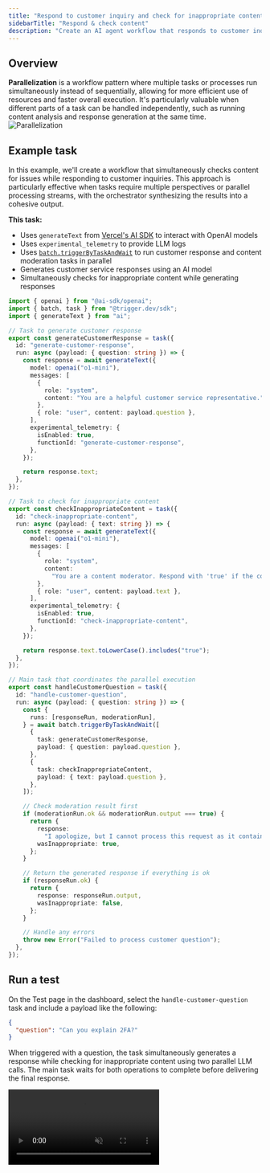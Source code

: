 ```yaml
---
title: "Respond to customer inquiry and check for inappropriate content"
sidebarTitle: "Respond & check content"
description: "Create an AI agent workflow that responds to customer inquiries while checking if their text is inappropriate"
---
```


## Overview

**Parallelization** is a workflow pattern where multiple tasks or processes run simultaneously instead of sequentially, allowing for more efficient use of resources and faster overall execution. It's particularly valuable when different parts of a task can be handled independently, such as running content analysis and response generation at the same time.
![Parallelization](/guides/ai-agents/parallelization.png)

## Example task

In this example, we'll create a workflow that simultaneously checks content for issues while responding to customer inquiries. This approach is particularly effective when tasks require multiple perspectives or parallel processing streams, with the orchestrator synthesizing the results into a cohesive output.

**This task:**

- Uses `generateText` from [Vercel's AI SDK](https://sdk.vercel.ai/docs/introduction) to interact with OpenAI models
- Uses `experimental_telemetry` to provide LLM logs
- Uses [`batch.triggerByTaskAndWait`](/triggering#batch-triggerbytaskandwait) to run customer response and content moderation tasks in parallel
- Generates customer service responses using an AI model
- Simultaneously checks for inappropriate content while generating responses

```typescript
import { openai } from "@ai-sdk/openai";
import { batch, task } from "@trigger.dev/sdk";
import { generateText } from "ai";

// Task to generate customer response
export const generateCustomerResponse = task({
  id: "generate-customer-response",
  run: async (payload: { question: string }) => {
    const response = await generateText({
      model: openai("o1-mini"),
      messages: [
        {
          role: "system",
          content: "You are a helpful customer service representative.",
        },
        { role: "user", content: payload.question },
      ],
      experimental_telemetry: {
        isEnabled: true,
        functionId: "generate-customer-response",
      },
    });

    return response.text;
  },
});

// Task to check for inappropriate content
export const checkInappropriateContent = task({
  id: "check-inappropriate-content",
  run: async (payload: { text: string }) => {
    const response = await generateText({
      model: openai("o1-mini"),
      messages: [
        {
          role: "system",
          content:
            "You are a content moderator. Respond with 'true' if the content is inappropriate or contains harmful, threatening, offensive, or explicit content, 'false' otherwise.",
        },
        { role: "user", content: payload.text },
      ],
      experimental_telemetry: {
        isEnabled: true,
        functionId: "check-inappropriate-content",
      },
    });

    return response.text.toLowerCase().includes("true");
  },
});

// Main task that coordinates the parallel execution
export const handleCustomerQuestion = task({
  id: "handle-customer-question",
  run: async (payload: { question: string }) => {
    const {
      runs: [responseRun, moderationRun],
    } = await batch.triggerByTaskAndWait([
      {
        task: generateCustomerResponse,
        payload: { question: payload.question },
      },
      {
        task: checkInappropriateContent,
        payload: { text: payload.question },
      },
    ]);

    // Check moderation result first
    if (moderationRun.ok && moderationRun.output === true) {
      return {
        response:
          "I apologize, but I cannot process this request as it contains inappropriate content.",
        wasInappropriate: true,
      };
    }

    // Return the generated response if everything is ok
    if (responseRun.ok) {
      return {
        response: responseRun.output,
        wasInappropriate: false,
      };
    }

    // Handle any errors
    throw new Error("Failed to process customer question");
  },
});
```

## Run a test

On the Test page in the dashboard, select the `handle-customer-question` task and include a payload like the following:

``` json
{
  "question": "Can you explain 2FA?"
}
```

When triggered with a question, the task simultaneously generates a response while checking for inappropriate content using two parallel LLM calls. The main task waits for both operations to complete before delivering the final response.

<video 
  src="https://content.trigger.dev/agent-parallelization.mp4"
  controls
  muted
  autoPlay
  loop
/>
